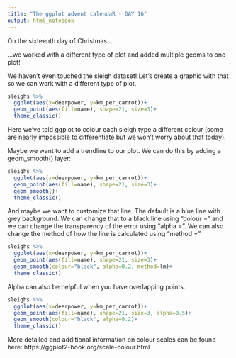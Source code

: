 ```yaml
---
title: "The ggplot advent calendaR - DAY 16"
output: html_notebook
---
```


On the sixteenth day of Christmas...

...we worked with a different type of plot and added multiple geoms to one plot!

We haven't even touched the sleigh dataset! Let's create a graphic with that so we can work with a different type of plot.
```r
sleighs %>%
  ggplot(aes(x=deerpower, y=km_per_carrot))+
  geom_point(aes(fill=name), shape=21, size=3)+
  theme_classic()
```

Here we've told ggplot to colour each sleigh type a different colour (some are nearly impossible to differentiate but we won't worry about that today).

Maybe we want to add a trendline to our plot. We can do this by adding a geom_smooth() layer:
```r
sleighs %>%
  ggplot(aes(x=deerpower, y=km_per_carrot))+
  geom_point(aes(fill=name), shape=21, size=3)+
  geom_smooth()+
  theme_classic()
```

And maybe we want to customize that line. The default is a blue line with grey background. We can change that to a black line using "colour =" and we can change the transparency of the error using "alpha =". We can also change the method of how the line is calculated using "method ="
```r
sleighs %>%
  ggplot(aes(x=deerpower, y=km_per_carrot))+
  geom_point(aes(fill=name), shape=21, size=3)+
  geom_smooth(colour="black", alpha=0.2, method=lm)+
  theme_classic()
```

Alpha can also be helpful when you have overlapping points.
```r
sleighs %>%
  ggplot(aes(x=deerpower, y=km_per_carrot))+
  geom_point(aes(fill=name), shape=21, size=3, alpha=0.5)+
  geom_smooth(colour="black", alpha=0.2)+
  theme_classic()
```

More detailed and additional information on colour scales can be found here: https://ggplot2-book.org/scale-colour.html
